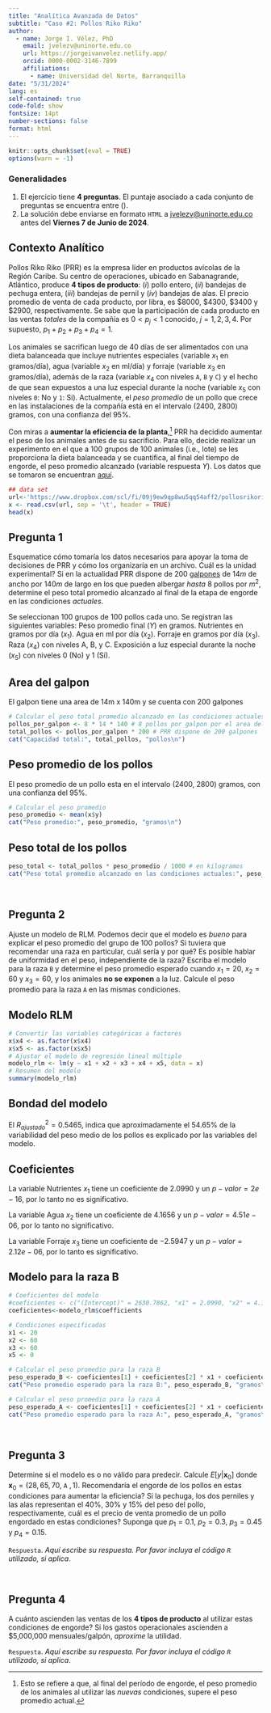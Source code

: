 ```yaml
---
title: "Analítica Avanzada de Datos"
subtitle: "Caso #2: Pollos Riko Riko"
author: 
  - name: Jorge I. Vélez, PhD
    email: jvelezv@uninorte.edu.co
    url: https://jorgeivanvelez.netlify.app/
    orcid: 0000-0002-3146-7899
    affiliations:
      - name: Universidad del Norte, Barranquilla
date: "5/31/2024"
lang: es
self-contained: true
code-fold: show
fontsize: 14pt
number-sections: false
format: html
---
```


```r
knitr::opts_chunk$set(eval = TRUE)
options(warn = -1)
```

### Generalidades

1. El ejercicio tiene **4 preguntas**. El puntaje asociado a cada conjunto de preguntas se encuentra entre (). 
2. La solución debe enviarse en formato `HTML` a <jvelezv@uninorte.edu.co> antes del **Viernes 7 de Junio de 2024**.


## Contexto Analítico

Pollos Riko Riko (PRR) es la empresa líder en productos avícolas de la Región Caribe. Su centro de operaciones, ubicado en Sabanagrande, Atlántico, produce **4 tipos de producto**: (_i_)  pollo entero, (_ii_) bandejas de pechuga entera, (_iii_) bandejas de pernil y (_iv_) bandejas de alas. El precio promedio de venta de cada producto, por libra, es \$8000, \$4300, \$3400 y \$2900, respectivamente. Se sabe que la participación de cada producto en las ventas _totales_ de la compañía es $0<p_j<1$ conocido, $j=1,2,3,4$. Por supuesto, $p_1+p_2+p_3+p_4 = 1$. 

Los animales se sacrifican luego de 40 días de ser alimentados con una dieta balanceada que incluye nutrientes especiales (variable $x_1$ en gramos/día), agua (variable $x_2$ en ml/día) y  forraje (variable $x_3$ en gramos/día), además de la raza (variable $x_4$ con niveles `A`, `B` y `C`) y el hecho de que sean expuestos a una luz especial durante la noche (variable $x_5$ con niveles `0`: No y `1`: Si). Actualmente, el _peso promedio_ de un pollo que crece en las instalaciones de la compañía está en el intervalo (2400, 2800) gramos, con una confianza del 95%.

Con miras a **aumentar la eficiencia de la planta**,[^1] PRR ha decidido aumentar el peso de los animales antes de su sacrificio. Para ello, decide realizar un experimento en el que a 100 grupos de 100 animales (i.e., lote) se les proporciona la dieta balanceada y se cuantifica, al final del tiempo de engorde, el peso promedio alcanzado (variable respuesta $Y$). Los datos que se tomaron se encuentran [aquí](https://www.dropbox.com/scl/fi/09j9ew9qp8wu5qq54aff2/pollosrikoriko.txt?rlkey=2c2up64l3vctaihbn54154tfk&dl=0).

[^1]: Esto se refiere a que, al final del período de engorde, el peso promedio de los animales al utilizar las _nuevas_ condiciones, supere el peso promedio actual.

```r
## data set
url<-'https://www.dropbox.com/scl/fi/09j9ew9qp8wu5qq54aff2/pollosrikoriko.txt?rlkey=2c2up64l3vctaihbn54154tfk&e=1&dl=1'
x <- read.csv(url, sep = '\t', header = TRUE)
head(x)
```

## Pregunta 1

Esquematice cómo tomaría los datos necesarios para apoyar la toma de decisiones de PRR y cómo los organizaría en un archivo. Cuál es la unidad experimental?  Si en la actualidad PRR dispone de 200 [galpones](https://i0.wp.com/actualidadavipecuaria.com/wp-content/uploads/2020/06/Avicultura-en-altura-11.jpg?fit=1200%2C675&ssl=1) de $14m$ de ancho por $140m$ de largo en los que pueden albergar _hasta_ 8 pollos por $m^2$, determine el peso total promedio alcanzado al final de la etapa de engorde en las condiciones _actuales_. 

Se seleccionan 100 grupos de 100 pollos cada uno.
Se registran las siguientes variables:
Peso promedio final ($Y$) en gramos.
Nutrientes en gramos por día ($x_1$).
Agua en ml por día ($x_2$).
Forraje en gramos por día ($x_3$).
Raza ($x_4$) con niveles A, B, y C.
Exposición a luz especial durante la noche ($x_5$) con niveles 0 (No) y 1 (Sí).

## Area del galpon

El galpon tiene una area de 14m x 140m y se cuenta con 200 galpones


```r
# Calcular el peso total promedio alcanzado en las condiciones actuales
pollos_por_galpon <- 8 * 14 * 140 # 8 pollos por galpon por el area del galpon (14 m * 140m)
total_pollos <- pollos_por_galpon * 200 # PRR dispone de 200 galpones
cat("Capacidad total:", total_pollos, "pollos\n")
```

## Peso promedio de los pollos

El peso promedio de un pollo esta en el intervalo (2400, 2800) gramos, con una confianza del 95%.

```r
# Calcular el peso promedio
peso_promedio <- mean(x$y)
cat("Peso promedio:", peso_promedio, "gramos\n")
```
## Peso total de los pollos

```r
peso_total <- total_pollos * peso_promedio / 1000 # en kilogramos
cat("Peso total promedio alcanzado en las condiciones actuales:", peso_total, "kg\n")
```

<br>

## Pregunta 2

Ajuste un modelo de RLM. Podemos decir que el modelo es _bueno_ para explicar el peso promedio del grupo de 100 pollos? Si tuviera que recomendar una raza en particular, cuál sería y por qué?  Es posible hablar de uniformidad en el peso, independiente de la raza? Escriba el modelo para la raza `B` y determine el peso promedio esperado cuando $x_1 = 20$, $x_2 = 60$ y $x_3 = 60$, y los animales **no se exponen** a la luz.  Calcule el peso promedio para la raza `A` en las mismas condiciones.

## Modelo RLM

```r
# Convertir las variables categóricas a factores
x$x4 <- as.factor(x$x4)
x$x5 <- as.factor(x$x5)
# Ajustar el modelo de regresión lineal múltiple
modelo_rlm <- lm(y ~ x1 + x2 + x3 + x4 + x5, data = x)
# Resumen del modelo
summary(modelo_rlm)
```
## Bondad del modelo

El $R^2_{ajustado}=0.5465$, indica que aproximadamente el 54.65% de la variabilidad del peso medio de los pollos es explicado por las variables del modelo.

## Coeficientes

La variable Nutrientes $x_{1}$ tiene un coeficiente de $2.0990$ y un $p-valor =2e-16$, por lo tanto no es significativo.

La variable Agua $x_{2}$ tiene un coeficiente de $4.1656$ y un $p-valor =4.51e-06$, por lo tanto no significativo.

La variable Forraje $x_{3}$ tiene un coeficiente de $-2.5947$ y un $p-valor =2.12e-06$, por lo tanto es significativo.


## Modelo para la raza B

```r
# Coeficientes del modelo
#coeficientes <- c("(Intercept)" = 2630.7862, "x1" = 2.0990, "x2" = 4.1656, "x3" = -2.5947, "x4B" = -86.5364, "x4C" = -10.0919, "x51" = 74.8475)
coeficientes<-modelo_rlm$coefficients

# Condiciones especificadas
x1 <- 20
x2 <- 60
x3 <- 60
x5 <- 0

# Calcular el peso promedio para la raza B
peso_esperado_B <- coeficientes[1] + coeficientes[2] * x1 + coeficientes[3] * x2 + coeficientes[4] * x3 + coeficientes[5] + coeficientes[6] * x5
cat("Peso promedio esperado para la raza B:", peso_esperado_B, "gramos\n")

# Calcular el peso promedio para la raza A
peso_esperado_A <- coeficientes[1] + coeficientes[2] * x1 + coeficientes[3] * x2 + coeficientes[4] * x3 + coeficientes[5] * x5
cat("Peso promedio esperado para la raza A:", peso_esperado_A, "gramos\n")

```

<br>

## Pregunta 3

Determine si el modelo es o no válido para predecir. Calcule $E[y|\mathbf{x}_0]$ donde $\mathbf{x}_0 = (28, 65, 70,$ `A` $,1)$. Recomendaría el engorde de los pollos en estas condiciones para aumentar la eficiencia? Si la pechuga, los dos perniles y las alas representan el 40%, 30% y 15% del peso del pollo, respectivamente, cuál es el precio de venta promedio de un pollo engordado en estas condiciones?  Suponga que $p_1=0.1$, $p_2=0.3$, $p_3=0.45$ y $p_4=0.15$. 


`Respuesta`. _Aquí escribe su respuesta. Por favor incluya el código `R` utilizado, si aplica_.


<br>

## Pregunta 4

A cuánto ascienden las ventas de los **4 tipos de producto** al utilizar estas condiciones de engorde?  Si los gastos operacionales ascienden a \$5,000,000 mensuales/galpón, _aproxime_ la utilidad.

`Respuesta`. _Aquí escribe su respuesta. Por favor incluya el código `R` utilizado, si aplica_.
